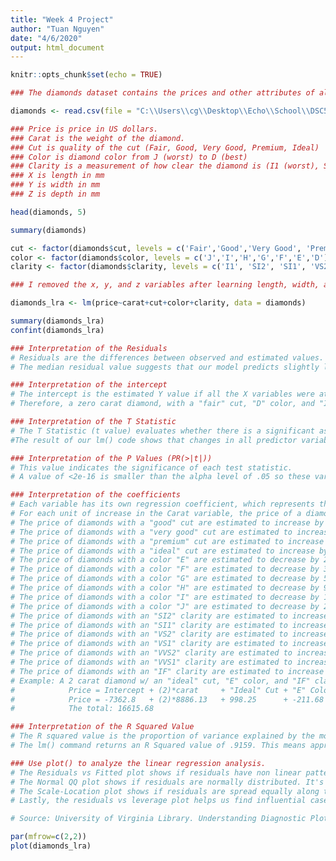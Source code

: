 ---
title: "Week 4 Project"
author: "Tuan Nguyen"
date: "4/6/2020"
output: html_document
---

```{r setup, include=FALSE}
knitr::opts_chunk$set(echo = TRUE)
```

```{r Import File}
### The diamonds dataset contains the prices and other attributes of almost 54,000 diamonds.

diamonds <- read.csv(file = "C:\\Users\\cg\\Desktop\\Echo\\School\\DSC503\\Module 4\\diamonds.csv")
```

```{r Variables}
### Price is price in US dollars.
### Carat is the weight of the diamond.
### Cut is quality of the cut (Fair, Good, Very Good, Premium, Ideal)
### Color is diamond color from J (worst) to D (best)
### Clarity is a measurement of how clear the diamond is (I1 (worst), SI2, SI1, VS2, VS1, VVS2, VVS1, IF (best))
### X is length in mm
### Y is width in mm
### Z is depth in mm
```

```{r Perform Summary Analysis}

head(diamonds, 5)

summary(diamonds)
```

```{r Rearrange Levels for Cut, Color, and Clarity columns}
cut <- factor(diamonds$cut, levels = c('Fair','Good','Very Good', 'Premium', 'Ideal'))
color <- factor(diamonds$color, levels = c('J','I','H','G','F','E','D'))
clarity <- factor(diamonds$clarity, levels = c('I1', 'SI2', 'SI1', 'VS2', 'VS1', 'VVS2', 'VVS1', 'IF'))
```


```{r Linear Regression Analysis}

### I removed the x, y, and z variables after learning length, width, and depth of diamonds are generally not relevant during the process of buying diamonds. Then I reran my analysis.

diamonds_lra <- lm(price~carat+cut+color+clarity, data = diamonds)

summary(diamonds_lra)
confint(diamonds_lra)
```


```{r Interpretation of the Data}
### Interpretation of the Residuals
# Residuals are the differences between observed and estimated values.
# The median residual value suggests that our model predicts slightly lower values of prices than observed.

### Interpretation of the intercept
# The intercept is the estimated Y value if all the X variables were at their "base" value.
# Therefore, a zero carat diamond, with a "fair" cut, "D" color, and "I1" clarity, would cost -7362.80

### Interpretation of the T Statistic
# The T Statistic (t value) evaluates whether there is a significant association between the predictor variable and the outcome variable. 
#The result of our lm() code shows that changes in all predictor variables are significantly associated with the change in price (outcome variable).

### Interpretation of the P Values (PR(>|t|))
# This value indicates the significance of each test statistic.
# A value of <2e-16 is smaller than the alpha level of .05 so these variables are significant.

### Interpretation of the coefficients
# Each variable has its own regression coefficient, which represents the rate of change of one variable (y) as a function of changes in the other (x).
# For each unit of increase in the Carat variable, the price of a diamond is estimated to increase by 8886.13
# The price of diamonds with a "good" cut are estimated to increase by 655.77
# The price of diamonds with a "very good" cut are estimated to increase by 848.72
# The price of diamonds with a "premium" cut are estimated to increase by 869.40
# The price of diamonds with a "ideal" cut are estimated to increase by 998.25
# The price of diamonds with a color "E" are estimated to decrease by 211.68
# The price of diamonds with a color "F" are estimated to decrease by 303.31
# The price of diamonds with a color "G" are estimated to decrease by 506.20
# The price of diamonds with a color "H" are estimated to decrease by 978.70
# The price of diamonds with a color "I" are estimated to decrease by 1440.30
# The price of diamonds with a color "J" are estimated to decrease by 2325.22
# The price of diamonds with an "SI2" clarity are estimated to increase by 2625.95
# The price of diamonds with an "SI1" clarity are estimated to increase by 3573.69
# The price of diamonds with an "VS2" clarity are estimated to increase by 4217.83
# The price of diamonds with an "VS1" clarity are estimated to increase by 4534.88
# The price of diamonds with an "VVS2" clarity are estimated to increase by 4967.20
# The price of diamonds with an "VVS1" clarity are estimated to increase by 5072.03
# The price of diamonds with an "IF" clarity are estimated to increase by 5419.65
# Example: A 2 carat diamond w/ an "ideal" cut, "E" color, and "IF" clarity would be estimated to cost:
#            Price = Intercept + (2)*carat     + "Ideal" Cut + "E" Color + "IF" clarity.
#            Price = -7362.8   + (2)*8886.13   + 998.25      + -211.68   + 5419.65
#            The total: 16615.68

### Interpretation of the R Squared Value
# The R squared value is the proportion of variance explained by the model, from 0 to 1.
# The lm() command returns an R Squared value of .9159. This means approximately 92% of the variation in diamond prices can be explained by our linear regression model. 
```

```{r Plot Analysis}
### Use plot() to analyze the linear regression analysis.
# The Residuals vs Fitted plot shows if residuals have non linear patterns due to a non-linear relationship between predictor and outcome variables. If the residuals are equally spread out around a horizon line without any patterns then that is a good sign you do not have a non-linear relationship.
# The Normal QQ plot shows if residuals are normally distributed. It's a good sign if residuals are lined up along the straight dashed line.
# The Scale-Location plot shows if residuals are spread equally along the ranges of predictors. This graph can help you check homoscedasticity.
# Lastly, the residuals vs leverage plot helps us find influential cases if any.

# Source: University of Virginia Library. Understanding Diagnostic Plots for Linear Regression Analysis. (2015, September 21). Retrieved April 11, 2020 from https://data.library.virginia.edu/diagnostic-plots/

par(mfrow=c(2,2))
plot(diamonds_lra)

```